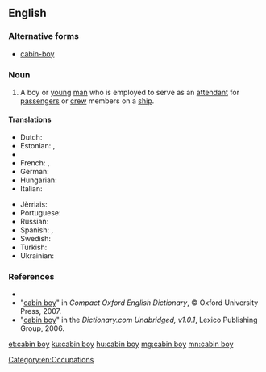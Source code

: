 ==English==

===Alternative forms===
* [[cabin-boy]]

===Noun===
{{en-noun|head=[[cabin]] [[boy]]}}

# {{context|dated|lang=en}} A boy or [[young]] [[man]] who is employed to serve as an [[attendant]] for [[passenger]]s or [[crew]] members on a [[ship]].

====Translations====
{{trans-top|a boy serving on a ship}}
* Dutch: {{t|nl|scheepsjongen|m}}
* Estonian: {{t|et|junga}}, {{t|et|kajutiteenija}}
* {{trreq|Finnish}}
* French: {{t+|fr|mousse|m}}, {{t+|fr|moussaillon|m}}
* German: {{t|de|Schiffsjunge|m}}
* Hungarian: {{t+|hu|hajósinas}}
* Italian: {{t+|it|mozzo|m}}
{{trans-mid}}
* Jèrriais: {{t|roa-jer|mousse|m}}
* Portuguese: {{t|pt|grumete|m}}
* Russian: {{t+|ru|ю́нга|m|sc=Cyrl}}
* Spanish: {{t+|es|grumete|m}}, {{t+|es|galopín|m}}
* Swedish: {{t|sv|skeppsgosse|c}}
* Turkish: {{t+|tr|miço}}
* Ukrainian: {{t+|uk|ю́нга|m|sc=Cyrl}}
{{trans-bottom}}

===References===
* {{R:Webster 1828|cabin-boy}}
*"[http://www.askoxford.com/concise_oed/cabinboy?view=uk cabin boy]" in ''Compact Oxford English Dictionary'', © Oxford University Press, 2007.
*"[http://dictionary.reference.com/search?r=2&q=cabin%20boy cabin boy]" in the ''Dictionary.com Unabridged, v1.0.1'', Lexico Publishing Group, 2006.

[[Category:en:Occupations]]

[[et:cabin boy]]
[[ku:cabin boy]]
[[hu:cabin boy]]
[[mg:cabin boy]]
[[mn:cabin boy]]